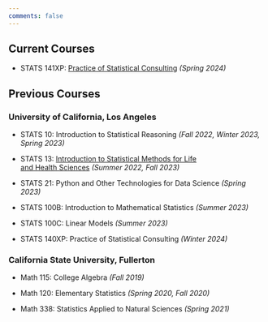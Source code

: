 ```yaml
---
comments: false
---
```


## Current Courses

- STATS 141XP: [Practice of Statistical Consulting](/teaching/stats140xp.qmd) *(Spring 2024)*


## Previous Courses

### University of California, Los Angeles

- STATS 10: Introduction to Statistical Reasoning *(Fall 2022, Winter 2023, Spring 2023)*

- STATS 13: [Introduction to Statistical Methods for Life \
and Health Sciences](https://ucla-stats13.netlify.app) *(Summer 2022, Fall 2023)*

- STATS 21: Python and Other Technologies for Data Science *(Spring 2023)*

- STATS 100B: Introduction to Mathematical Statistics *(Summer 2023)*

- STATS 100C: Linear Models *(Summer 2023)*

- STATS 140XP: Practice of Statistical Consulting *(Winter 2024)*


### California State University, Fullerton

- Math 115: College Algebra *(Fall 2019)*

- Math 120: Elementary Statistics *(Spring 2020, Fall 2020)*

- Math 338: Statistics Applied to Natural Sciences *(Spring 2021)*